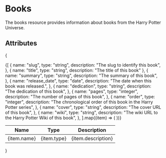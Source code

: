 # Books

The books resource provides information about books from the Harry Potter Universe.

## Attributes

{

<table>
  <thead>
    <tr>
      <th>Name</th>
      <th>Type</th>
      <th>Description</th>
    </tr>
  </thead>
  <tbody>
    {[
      {
        name: "slug",
        type: "string",
        description: "The slug to identify this book",
      },
      { name: "title", type: "string", description: "The title of this book" },
      {
        name: "summary",
        type: "string",
        description: "The summary of this book",
      },
      {
        name: "release_date",
        type: "date",
        description: "The date when this book was released.",
      },
      {
        name: "dedication",
        type: "string",
        description: "The dedication of this book",
      },
      {
        name: "pages",
        type: "integer",
        description: "The number of pages of this book",
      },
      {
        name: "order",
        type: "integer",
        description:
          "The chronological order of this book in the Harry Potter series",
      },
      {
        name: "cover",
        type: "string",
        description: "The cover URL of this book",
      },
      {
        name: "wiki",
        type: "string",
        description: "The wiki URL to the Harry Potter Wiki of this book",
      },
    ].map((item) => (
      <tr key={item.name}>
        <td>{item.name}</td>
        <td>{item.type}</td>
        <td>{item.description}</td>
      </tr>
    ))}
  </tbody>
</table>
}
